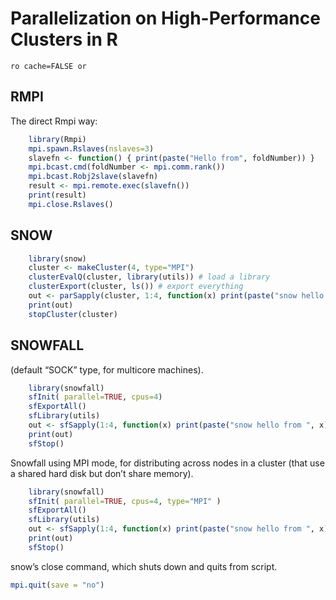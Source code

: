 # Parallelization on High-Performance Clusters in R
`ro cache=FALSE or`

## RMPI

The direct Rmpi way:

``` r
    library(Rmpi)
    mpi.spawn.Rslaves(nslaves=3)
    slavefn <- function() { print(paste("Hello from", foldNumber)) }
    mpi.bcast.cmd(foldNumber <- mpi.comm.rank())
    mpi.bcast.Robj2slave(slavefn)
    result <- mpi.remote.exec(slavefn())
    print(result)
    mpi.close.Rslaves()
````

## SNOW

``` r
    library(snow)
    cluster <- makeCluster(4, type="MPI")
    clusterEvalQ(cluster, library(utils)) # load a library
    clusterExport(cluster, ls()) # export everything
    out <- parSapply(cluster, 1:4, function(x) print(paste("snow hello from ", x)))
    print(out)
    stopCluster(cluster)
````

## SNOWFALL 
(default "SOCK" type, for multicore machines).

``` r
    library(snowfall)
    sfInit( parallel=TRUE, cpus=4)
    sfExportAll()
    sfLibrary(utils)
    out <- sfSapply(1:4, function(x) print(paste("snow hello from ", x)))
    print(out)
    sfStop()
````

Snowfall using MPI mode, for distributing across nodes in a cluster (that use a shared hard disk but don't share memory).

``` r
    library(snowfall)
    sfInit( parallel=TRUE, cpus=4, type="MPI" )
    sfExportAll()
    sfLibrary(utils)
    out <- sfSapply(1:4, function(x) print(paste("snow hello from ", x)))
    print(out)
    sfStop()
````

snow's close command, which shuts down and quits from script.   

``` r
mpi.quit(save = "no")
```
